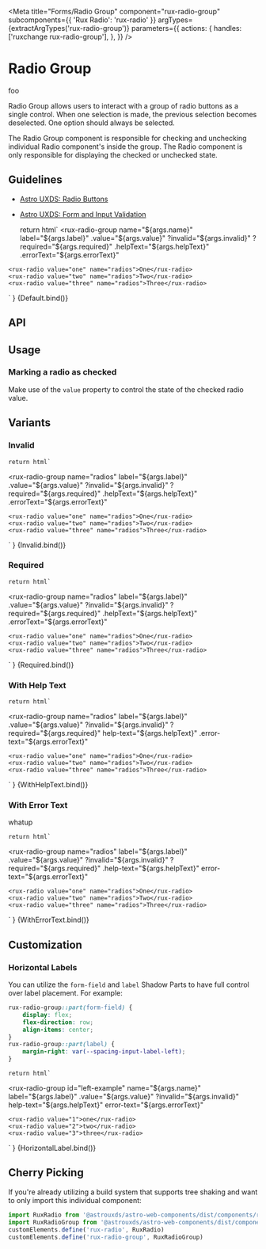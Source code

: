 
<Meta
    title="Forms/Radio Group"
    component="rux-radio-group"
    subcomponents={{ 'Rux Radio': 'rux-radio' }}
    argTypes={extractArgTypes('rux-radio-group')}
    parameters={{
        actions: {
            handles: ['ruxchange rux-radio-group'],
        },
    }}
/>

# Radio Group

foo

Radio Group allows users to interact with a group of radio buttons as a single control. When one selection is made, the previous selection becomes deselected. One option should always be selected.

The Radio Group component is responsible for checking and unchecking individual Radio component's inside the group. The Radio component is only responsible for displaying the checked or unchecked state.

## Guidelines

-   [Astro UXDS: Radio Buttons](https://www.astrouxds.com/ui-components/radio-button)
-   [Astro UXDS: Form and Input Validation](https://www.astrouxds.com/ui-components/validation)

    return html`
<rux-radio-group
    name="${args.name}"
    label="${args.label}"
    .value="${args.value}"
    ?invalid="${args.invalid}"
    ?required="${args.required}"
    .helpText="${args.helpText}"
    .errorText="${args.errorText}"
>
    <rux-radio value="one" name="radios">One</rux-radio>
    <rux-radio value="two" name="radios">Two</rux-radio>
    <rux-radio value="three" name="radios">Three</rux-radio>
</rux-radio-group>
    `
}

<Canvas>
    <Story
        args={{
            name: 'radios',
            label: 'Radio group',
            errorText: "",
            helpText: "",
            invalid: false,
            value: {}
        }}
        name="Default"
    >
        {Default.bind()}
    </Story>
</Canvas>

## API

<ArgsTable of="rux-radio-group" />

## Usage

### Marking a radio as checked

Make use of the `value` property to control the state of the checked radio value.

## Variants

### Invalid

    return html`
<rux-radio-group
    name="radios"
    label="${args.label}"
    .value="${args.value}"
    ?invalid="${args.invalid}"
    ?required="${args.required}"
    .helpText="${args.helpText}"
    .errorText="${args.errorText}"
>
    <rux-radio value="one" name="radios">One</rux-radio>
    <rux-radio value="two" name="radios">Two</rux-radio>
    <rux-radio value="three" name="radios">Three</rux-radio>
</rux-radio-group>
    `
}

<Canvas>
    <Story
        args={{
            name: 'radios',
            label: 'Radio group',
            invalid: true,
            errorText: "",
            helpText: "",
            value: {}
        }}
        name="Invalid"
    >
        {Invalid.bind()}
    </Story>
</Canvas>

### Required

    return html`
<rux-radio-group
    name="radios"
    label="${args.label}"
    .value="${args.value}"
    ?invalid="${args.invalid}"
    ?required="${args.required}"
    .helpText="${args.helpText}"
    .errorText="${args.errorText}"
>
    <rux-radio value="one" name="radios">One</rux-radio>
    <rux-radio value="two" name="radios">Two</rux-radio>
    <rux-radio value="three" name="radios">Three</rux-radio>
</rux-radio-group>
    `
}

<Canvas>
    <Story
        args={{
            name: 'radios',
            label: 'Radio group',
            required: true,
        }}
        name="Required"
    >
        {Required.bind()}
    </Story>
</Canvas>

### With Help Text

    return html`
<rux-radio-group
    name="radios"
    label="${args.label}"
    .value="${args.value}"
    ?invalid="${args.invalid}"
    ?required="${args.required}"
    help-text="${args.helpText}"
    .error-text="${args.errorText}"
>
    <rux-radio value="one" name="radios">One</rux-radio>
    <rux-radio value="two" name="radios">Two</rux-radio>
    <rux-radio value="three" name="radios">Three</rux-radio>
</rux-radio-group>
    `
}

<Canvas>
    <Story
        args={{
            name: 'radios',
            label: 'Radio group',
            helpText: 'Help text',
            errorText: "",
            invalid: false,
            value: {}
        }}
        name="With Help Text"
    >
        {WithHelpText.bind()}
    </Story>
</Canvas>

### With Error Text

whatup 

    return html`
<rux-radio-group
    name="radios"
    label="${args.label}"
    .value="${args.value}"
    ?invalid="${args.invalid}"
    ?required="${args.required}"
    .help-text="${args.helpText}"
    error-text="${args.errorText}"
>
    <rux-radio value="one" name="radios">One</rux-radio>
    <rux-radio value="two" name="radios">Two</rux-radio>
    <rux-radio value="three" name="radios">Three</rux-radio>
</rux-radio-group>
    `
}

<Canvas>
    <Story
        args={{
            name: 'radios',
            label: 'Radio group',
            errorText: 'Error text',
            helpText: "",
            invalid: true,
            value: {}
        }}
        name="With Error Text"
    >
        {WithErrorText.bind()}
    </Story>
</Canvas>

## Customization

### Horizontal Labels

You can utilize the `form-field` and `label` Shadow Parts to have full control over label placement. For example:

```css
rux-radio-group::part(form-field) {
    display: flex;
    flex-direction: row;
    align-items: center;
}
rux-radio-group::part(label) {
    margin-right: var(--spacing-input-label-left);
}
```

    return html`
<style>
    #left-example::part(form-field) {
        display: flex;
        flex-direction: row;
    }
    #left-example::part(label) {
        margin-right: var(--spacing-input-label-left);
    }
</style>
<rux-radio-group
    id="left-example"
    name="${args.name}"
    label="${args.label}"
    .value="${args.value}"
    ?invalid="${args.invalid}"
    help-text="${args.helpText}"
    error-text="${args.errorText}"
>
    <rux-radio value="1">one</rux-radio>
    <rux-radio value="2">two</rux-radio>
    <rux-radio value="3">three</rux-radio>
</rux-radio-group>
    `
}

<Canvas>
    <Story
        name="Horizontal Label"
        args={{
            name: 'radios',
            label: 'Label',
            errorText: "",
            helpText: "",
            invalid: false,
            value: {}
        }}
    >
        {HorizontalLabel.bind()}
    </Story>
</Canvas>

## Cherry Picking

If you're already utilizing a build system that supports tree shaking and want to only import this individual component:

```js
import RuxRadio from '@astrouxds/astro-web-components/dist/components/rux-radio.js'
import RuxRadioGroup from '@astrouxds/astro-web-components/dist/components/rux-radio-group.js'
customElements.define('rux-radio', RuxRadio)
customElements.define('rux-radio-group', RuxRadioGroup)
```
